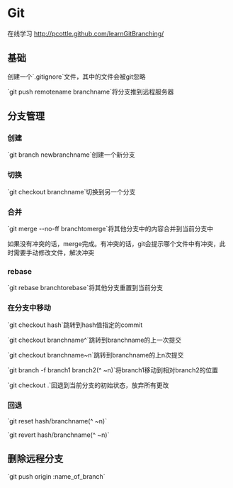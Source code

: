 =Git=

在线学习 [[http://pcottle.github.com/learnGitBranching/]]

== 基础 ==
创建一个`.gitignore`文件，其中的文件会被git忽略

`git push remotename branchname`将分支推到远程服务器

==分支管理==
=== 创建 ===
`git branch newbranchname`创建一个新分支
=== 切换 ===
`git checkout branchname`切换到另一个分支
=== 合并 ===
`git merge --no-ff branchtomerge`将其他分支中的内容合并到当前分支中

如果没有冲突的话，merge完成。有冲突的话，git会提示哪个文件中有冲突，此时需要手动修改文件，解决冲突
=== rebase ===
`git rebase branchtorebase`将其他分支重置到当前分支
=== 在分支中移动 ===
`git checkout hash`跳转到hash值指定的commit

`git checkout branchname^`跳转到branchname的上一次提交

`git checkout branchname~n`跳转到branchname的上n次提交

`git branch -f branch1 branch2(^ ~n)`将branch1移动到相对branch2的位置

`git checkout .`回退到当前分支的初始状态，放弃所有更改

=== 回退 ===
`git reset hash/branchname(^ ~n)`

`git revert hash/branchname(^ ~n)`

==删除远程分支==
`git push origin :name_of_branch`
